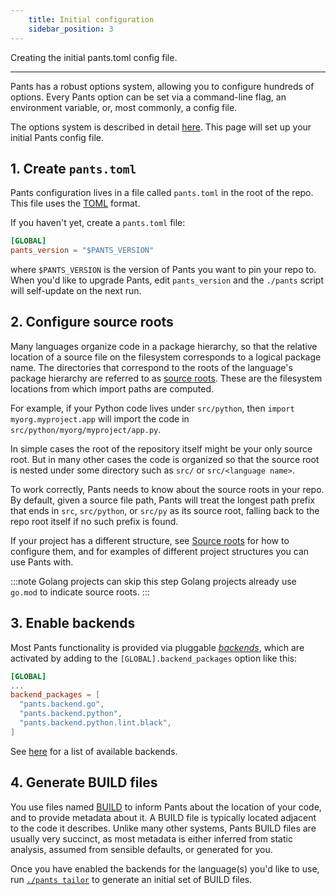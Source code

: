 ```yaml
---
    title: Initial configuration
    sidebar_position: 3
---
```


Creating the initial pants.toml config file.

---

Pants has a robust options system, allowing you to configure hundreds of options. Every Pants option can be set via a command-line flag, an environment variable, or, most commonly, a config file.

The options system is described in detail [here](../../using-pants/key-concepts/options.mdx). This page will set up your initial Pants config file.

## 1. Create `pants.toml`

Pants configuration lives in a file called `pants.toml` in the root of the repo. This file uses the [TOML](https://github.com/toml-lang/toml) format.

If you haven't yet, create a `pants.toml` file:

```toml title="pants.toml"
[GLOBAL]
pants_version = "$PANTS_VERSION"
```

where `$PANTS_VERSION` is the version of Pants you want to pin your repo to. When you'd like to upgrade Pants, edit `pants_version` and the `./pants` script will self-update on the next run.

## 2. Configure source roots

Many languages organize code in a package hierarchy, so that the relative location of a source file on the filesystem corresponds to a logical package name. The directories that correspond to the roots of the language's package hierarchy are referred to as [source roots](../../using-pants/key-concepts/source-roots.mdx). These are the filesystem locations from which import paths are computed.

For example, if your Python code lives under `src/python`, then `import myorg.myproject.app` will import the code in `src/python/myorg/myproject/app.py`.

In simple cases the root of the repository itself might be your only source root. But in many other cases the code is organized so that the source root is nested under some directory such as `src/` or `src/<language name>`.

To work correctly, Pants needs to know about the source roots in your repo. By default, given a source file path, Pants will treat the longest path prefix that ends in `src`, `src/python`, or `src/py` as its source root, falling back to the repo root itself if no such prefix is found.

If your project has a different structure, see [Source roots](../../using-pants/key-concepts/source-roots.mdx) for how to configure them, and for examples of different project structures you can use Pants with.

:::note Golang projects can skip this step
Golang projects already use `go.mod` to indicate source roots.
:::

## 3. Enable backends

Most Pants functionality is provided via pluggable [_backends_](../../using-pants/key-concepts/backends.mdx), which are activated by adding to the `[GLOBAL].backend_packages` option like this:

```toml title="pants.toml"
[GLOBAL]
...
backend_packages = [
  "pants.backend.go",
  "pants.backend.python",
  "pants.backend.python.lint.black",
]
```

See [here](../../using-pants/key-concepts/backends.mdx) for a list of available backends.

## 4. Generate BUILD files

You use files named [BUILD](../../using-pants/key-concepts/targets-and-build-files.mdx) to inform Pants about the location of your code, and to provide metadata about it. A BUILD file is typically located adjacent to the code it describes. Unlike many other systems, Pants BUILD files are usually very succinct, as most metadata is either inferred from static analysis, assumed from sensible defaults, or generated for you.

Once you have enabled the backends for the language(s) you'd like to use, run [`./pants tailor`](./create-initial-build-files.mdx) to generate an initial set of BUILD files.
